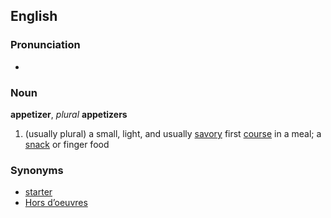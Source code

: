 ==English==
===Pronunciation===
*{{audio|en-us-appetizer.ogg|Audio (US)}}

===Noun===
'''appetizer''', ''plural'' '''appetizers'''
#(usually plural) a small, light, and usually [[savory]] first [[course]] in a meal; a [[snack]] or finger food 

===Synonyms===
*[[starter]]
*[[Hors d’oeuvres]]